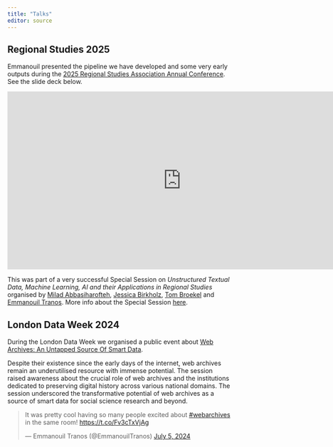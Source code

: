 ```yaml
---
title: "Talks"
editor: source
---
```


## Regional Studies 2025

Emmanouil presented the pipeline we have developed and some very early outputs 
during the [2025 Regional Studies Association Annual Conference](https://www.regionalstudies.org/events/rsa25/){target="_blank"}. 
See the slide deck below.

```{=html}
<iframe width="780" height="400" src="https://uob-my.sharepoint.com/personal/nw19521_bristol_ac_uk/_layouts/15/Doc.aspx?sourcedoc={c20615f6-15a7-492c-a239-1396bf5fef88}&amp;action=embedview&amp;wdAr=1.7777777777777777" data-external="1"  frameBorder="0"></iframe>
```

This was part of a very successful Special Session on *Unstructured Textual Data, Machine Learning, AI and their Applications in Regional Studies* organised by [Milad Abbasiharofteh](https://www.rug.nl/staff/m.abbasiharofteh/?lang=en){target="_blank"}, 
[Jessica Birkholz](https://www.uni-bremen.de/en/guenther/staff/team-1/dr-jessica-birkholz){target="_blank"}, 
[Tom Broekel](https://www.tombroekel.de/){target="_blank"} and [Emmanouil Tranos](https://etranos.info/){target="_blank"}. 
More info about the Special Session  [here](https://www.linkedin.com/posts/milad-abbasiharofteh-141250132_2025-rsa-annual-conference-rsa-main-activity-7274355501021237248-ey08/){target="_blank"}.

## London Data Week 2024

During the London Data Week we organised a public event about 
[Web Archives: An Untapped Source Of Smart Data](https://londondataweek.org/events/#web-archives-an-untapped-source-of-smart-data){target="_blank"}.

Despite their existence since the early days of the internet, web archives remain 
an underutilised resource with immense potential. The session raised awareness 
about the crucial role of web archives and the institutions dedicated to 
preserving digital history across various national domains. The session 
underscored the transformative potential of web archives as a source of smart 
data for social science research and beyond.

<blockquote class="twitter-tweet"><p lang="en" dir="ltr">It was pretty cool having so many people excited about <a href="https://twitter.com/hashtag/webarchives?src=hash&amp;ref_src=twsrc%5Etfw">#webarchives</a> in the same room! <a href="https://t.co/Fv3cTxVjAg">https://t.co/Fv3cTxVjAg</a></p>&mdash; Emmanouil Tranos (@EmmanouilTranos) <a href="https://twitter.com/EmmanouilTranos/status/1809285494926090393?ref_src=twsrc%5Etfw">July 5, 2024</a></blockquote> <script async src="https://platform.twitter.com/widgets.js" charset="utf-8"></script>

